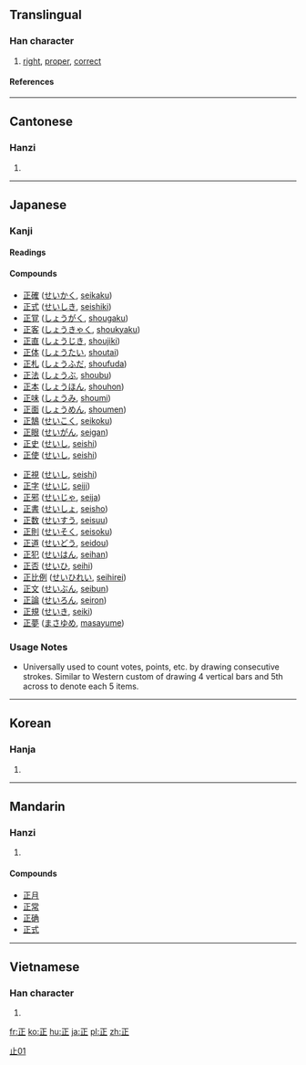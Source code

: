 ==Translingual==
===Han character===
{{Han char|rn=77|rad=止|as=01|sn=5|four=1010<sub>1</sub>|canj=一卜中一 (MYLM)}}
# [[right]], [[proper]], [[correct]]
====References====
{{Han ref|kx=0574.020|dkj=16255|dj=0962.020|hdz=21436.010|uh=6B63|ud=27491|bh=A5BF|bd=42431}}
----
==Cantonese==
===Hanzi===
{{yue-hanzi|jyut=|y=jing3}}
# {{defn|Cantonese}}
----
==Japanese==
===Kanji===
[[Category:Grade 1 kanji|止01]]
{{ja-kanji|grade=|rs=止01}}
====Readings====
{{ja-readings|on=[[せい]] (sei), [[しょう]] (shō)|kun=[[ただしい]] (tadashii), [[まさ]] (masa), [[ただす]] (tadasu)}}
====Compounds====
{{top}}
*[[正確]] ([[せいかく]], [[seikaku]])
*[[正式]] ([[せいしき]], [[seishiki]])
*[[正覚]] ([[しょうがく]], [[shougaku]])
*[[正客]] ([[しょうきゃく]], [[shoukyaku]])
*[[正直]] ([[しょうじき]], [[shoujiki]])
*[[正体]] ([[しょうたい]], [[shoutai]])
*[[正札]] ([[しょうふだ]], [[shoufuda]])
*[[正法]] ([[しょうぶ]], [[shoubu]])
*[[正本]] ([[しょうほん]], [[shouhon]])
*[[正味]] ([[しょうみ]], [[shoumi]])
*[[正面]] ([[しょうめん]], [[shoumen]])
*[[正鵠]] ([[せいこく]], [[seikoku]])
*[[正眼]] ([[せいがん]], [[seigan]])
*[[正史]] ([[せいし]], [[seishi]])
*[[正使]] ([[せいし]], [[seishi]])
{{mid}}
*[[正視]] ([[せいし]], [[seishi]])
*[[正字]] ([[せいじ]], [[seiji]])
*[[正邪]] ([[せいじゃ]], [[seija]])
*[[正書]] ([[せいしょ]], [[seisho]])
*[[正数]] ([[せいすう]], [[seisuu]])
*[[正則]] ([[せいそく]], [[seisoku]])
*[[正道]] ([[せいどう]], [[seidou]])
*[[正犯]] ([[せいはん]], [[seihan]])
*[[正否]] ([[せいひ]], [[seihi]])
*[[正比例]] ([[せいひれい]], [[seihirei]])
*[[正文]] ([[せいぶん]], [[seibun]])
*[[正論]] ([[せいろん]], [[seiron]])
*[[正規]] ([[せいき]], [[seiki]])
*[[正夢]] ([[まさゆめ]], [[masayume]])
{{bottom}}

===Usage Notes=== 
* Universally used to count votes, points, etc. by drawing consecutive strokes. Similar to Western custom of drawing 4 vertical bars and 5th across to denote each 5 items.
----
==Korean==
===Hanja===
{{ko-hanja|hangeul=정|eumhun=바를|rv=jeong|mr=chŏng|y=ceng}}
# {{defn|Korean}}
----
==Mandarin==
===Hanzi===
{{cmn-hanzi|pin=[[zhèng]] (zheng4)|wg=cheng<sup>4</sup>}}
# {{defn|Mandarin}}

====Compounds====
*[[正月]]
*[[正常]]
*[[正确]]
*[[正式]]
----
==Vietnamese==
===Han character===
{{vi-hantu|chính, chánh}}
# {{defn|Vietnamese}}



[[fr:正]]
[[ko:正]]
[[hu:正]]
[[ja:正]]
[[pl:正]]
[[zh:正]]